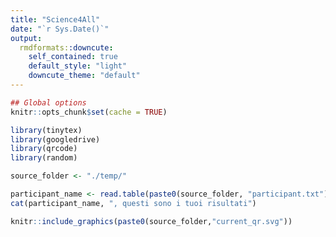 ```yaml
---
title: "Science4All"
date: "`r Sys.Date()`"
output: 
  rmdformats::downcute:
    self_contained: true
    default_style: "light"
    downcute_theme: "default"
---
```



```r
## Global options
knitr::opts_chunk$set(cache = TRUE)

library(tinytex)
library(googledrive)
library(qrcode)
library(random)

```

```r
source_folder <- "./temp/"

participant_name <- read.table(paste0(source_folder, "participant.txt"))$V1
cat(participant_name, ", questi sono i tuoi risultati")

```

```r

knitr::include_graphics(paste0(source_folder,"current_qr.svg"))
```


